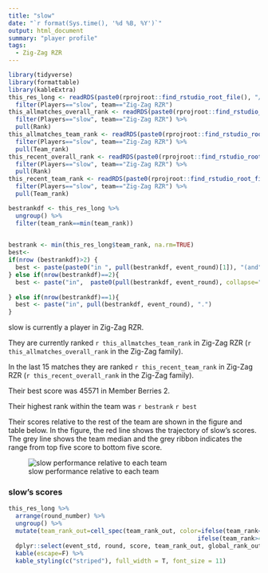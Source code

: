 ```yaml
---
title: "slow"
date: "`r format(Sys.time(), '%d %B, %Y')`"
output: html_document
summary: "player profile"
tags:
  - Zig-Zag RZR
---
```


```r
library(tidyverse)
library(formattable)
library(kableExtra)
this_res_long <- readRDS(paste0(rprojroot::find_rstudio_root_file(), "/playerprofiles/res_long.RDS")) %>%
  filter(Players=="slow", team=="Zig-Zag RZR")
this_allmatches_overall_rank <- readRDS(paste0(rprojroot::find_rstudio_root_file(), "/playerprofiles/re.playersf1.RDS")) %>%
  filter(Players=="slow", team=="Zig-Zag RZR") %>%
  pull(Rank)
this_allmatches_team_rank <- readRDS(paste0(rprojroot::find_rstudio_root_file(), "/playerprofiles/re.playersf1.RDS")) %>%
  filter(Players=="slow", team=="Zig-Zag RZR") %>%
  pull(Team_rank)
this_recent_overall_rank <- readRDS(paste0(rprojroot::find_rstudio_root_file(), "/playerprofiles/re.playersf2.RDS")) %>%
  filter(Players=="slow", team=="Zig-Zag RZR") %>%
  pull(Rank)
this_recent_team_rank <- readRDS(paste0(rprojroot::find_rstudio_root_file(), "/playerprofiles/re.playersf2.RDS")) %>%
  filter(Players=="slow", team=="Zig-Zag RZR") %>%
  pull(Team_rank)

bestrankdf <- this_res_long %>% 
  ungroup() %>%
  filter(team_rank==min(team_rank)) 
  

bestrank <- min(this_res_long$team_rank, na.rm=TRUE)
best<- 
if(nrow (bestrankdf)>2) { 
  best <- paste(paste0("in ", pull(bestrankdf, event_round)[1]), "(and", nrow(bestrankdf) -1, "other times).")
} else if(nrow(bestrankdf)==2){
  best <- paste("in",  paste0(pull(bestrankdf, event_round), collapse=" and "), ".")
    
} else if(nrow(bestrankdf)==1){
  best <- paste("in", pull(bestrankdf, event_round), ".")
}
```


slow is currently a player in Zig-Zag RZR.  

They are currently ranked `r this_allmatches_team_rank` in Zig-Zag RZR (`r this_allmatches_overall_rank` in the Zig-Zag family).  

In the last 15 matches they are ranked `r this_recent_team_rank` in Zig-Zag RZR (`r this_recent_overall_rank` in the Zig-Zag family).  

Their best score was 45571 in Member Berries 2.

Their highest rank within the team was `r bestrank` `r best` 

Their scores relative to the rest of the team are shown in the figure and table below. In the figure, the red line shows the trajectory of slow's scores. The grey line shows the team median and the grey ribbon indicates the range from top five score to bottom five score.

![slow performance relative to each team](slowZig-ZagRZR.jpg)


### slow's scores

```r

this_res_long %>%
  arrange(round_number) %>%
  ungroup() %>%
  mutate(team_rank_out=cell_spec(team_rank_out, color=ifelse(team_rank<6, "green", 
                                                     ifelse(team_rank>40, "orange", "black")))) %>%
  dplyr::select(event_std, round, score, team_rank_out, global_rank_out) %>% 
  kable(escape=F) %>%
  kable_styling(c("striped"), full_width = T, font_size = 11)
```
